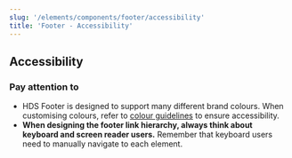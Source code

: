```yaml
---
slug: '/elements/components/footer/accessibility'
title: 'Footer - Accessibility'
---
```



## Accessibility

### Pay attention to
- HDS Footer is designed to support many different brand colours. When customising colours, refer to [colour guidelines](/design-tokens/colour "Colour") to ensure accessibility.
- **When designing the footer link hierarchy, always think about keyboard and screen reader users.** Remember that keyboard users need to manually navigate to each element.
